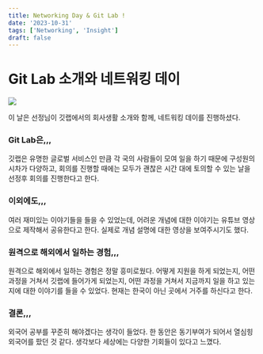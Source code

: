 ```yaml
---
title: Networking Day & Git Lab !
date: '2023-10-31'
tags: ['Networking', 'Insight']
draft: false
---
```


# Git Lab 소개와 네트워킹 데이

![](../static/images/git-lab-networking.png)

이 날은 선정님이 깃랩에서의 회사생활 소개와 함께, 네트워킹 데이를 진행하셨다.

### Git Lab은,,,

깃랩은 유명한 글로벌 서비스인 만큼 각 국의 사람들이 모여 일을 하기 때문에
구성원의 시차가 다양하고, 회의를 진행할 때에는 모두가 괜찮은 시간 대에 토의할 수 있는 날을 선정후 회의를 진행한다고 한다.

### 이외에도,,,

여러 재미있는 이야기들을 들을 수 있었는데,
어려운 개념에 대한 이야기는 유튜브 영상으로 제작해서 공유한다고 한다.
실제로 개념 설명에 대한 영상을 보여주시기도 했다.

### 원격으로 해외에서 일하는 경험,,,

원격으로 해외에서 일하는 경험은 정말 흥미로웠다.
어떻게 지원을 하게 되었는지, 어떤 과정을 거쳐서 깃랩에 들어가게 되었는지, 어떤 과정을 거쳐서 지금까지 일을 하고 있는지에 대한 이야기를 들을 수 있었다.
현재는 한국이 아닌 곳에서 거주를 하신다고 한다.

### 결론,,,

외국어 공부를 꾸준히 해야겠다는 생각이 들었다.
한 동안은 동기부여가 되어서 열심힝 외국어를 팠던 것 같다.
생각보다 세상에는 다양한 기회들이 있다고 느꼈다.